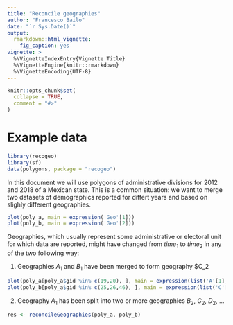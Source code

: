 ```yaml
---
title: "Reconcile geographies"
author: "Francesco Bailo"
date: "`r Sys.Date()`"
output: 
  rmarkdown::html_vignette:
    fig_caption: yes
vignette: >
  %\VignetteIndexEntry{Vignette Title}
  %\VignetteEngine{knitr::rmarkdown}
  %\VignetteEncoding{UTF-8}
---
```


```r
knitr::opts_chunk$set(
  collapse = TRUE,
  comment = "#>"
)
```

# Example data

```r
library(recogeo)
library(sf)
data(polygons, package = "recogeo")
```

In this document we will use polygons of administrative divisions for 2012 and 2018 of a Mexican state. This is a common situation: we want to merge two datasets of demographics reported for differt years and based on slighly different geographies. 

```r
plot(poly_a, main = expression('Geo'[1]))
plot(poly_b, main = expression('Geo'[2]))
```


Geographies, which usually represent some administrative or electoral unit for which data are reported, might have changed from $time_1$ to $time_2$ in any of the two following way:

1. Geographies $A_1$ and $B_1$ have been merged to form geography $C_2

```r
plot(poly_a[poly_a$gid %in% c(19,20), ], main = expression(list('A'[1],'B'[1])))
plot(poly_b[poly_a$gid %in% c(25,26,46), ], main = expression(list('C'[2])))
```


2. Geography $A_1$ has been split into two or more geographies $B_2$, $C_2$, $D_2$, ...

```r
res <- reconcileGeographies(poly_a, poly_b)
```



